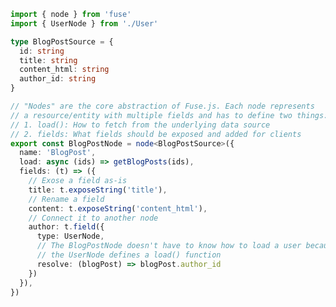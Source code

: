 ```ts
import { node } from 'fuse'
import { UserNode } from './User'

type BlogPostSource = {
  id: string
  title: string
  content_html: string
  author_id: string
}

// "Nodes" are the core abstraction of Fuse.js. Each node represents
// a resource/entity with multiple fields and has to define two things:
// 1. load(): How to fetch from the underlying data source
// 2. fields: What fields should be exposed and added for clients
export const BlogPostNode = node<BlogPostSource>({
  name: 'BlogPost',
  load: async (ids) => getBlogPosts(ids),
  fields: (t) => ({
    // Exose a field as-is
    title: t.exposeString('title'),
    // Rename a field
    content: t.exposeString('content_html'),
    // Connect it to another node
    author: t.field({
      type: UserNode,
      // The BlogPostNode doesn't have to know how to load a user because
      // the UserNode defines a load() function
      resolve: (blogPost) => blogPost.author_id
    })
  }),
})
```
